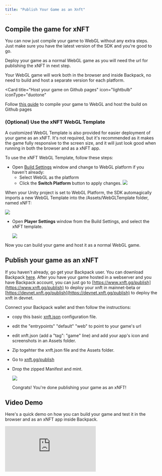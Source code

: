 ```yaml
---
title: "Publish Your Game as an Xnft"
---
```


## Compile the game for xNFT

You can now just compile your game to WebGL without any extra steps. Just make sure you have the latest version of the SDK and you're good to go.

Deploy your game as a normal WebGL game as you will need the url for publishing the xNFT in next step.

<Card title="One build to rule them all" icon="lightbulb" iconType="duotone">
  Your WebGL game will work both in the browser and inside Backpack, no need to
  build and host a separate version for each platform.
</Card>

<Card
  title="Host your game on Github pages"
  icon="lightbulb"
  iconType="duotone"
>
  Follow [this guide](/Build/SolanaUnitySDK/guides/host-your-game) to compile your game to WebGL and
  host the build on Github pages
</Card>

### (Optional) Use the xNFT WebGL Template

A customized WebGL Template is also provided for easier deployment of your game as an xNFT. It's not required, but it's recommended as it makes the game fully responsive to the screen size, and it will just look good when running in both the browser and as a xNFT app.

To use the xNFT WebGL Template, follow these steps:

- Open [Build Settings](https://docs.unity3d.com/Manual/BuildSettings.html) window and change to WebGL platform if you haven't already:
  - Select WebGL as the platform
  - Click the **Switch Platform** button to apply changes.
    ![](/images/switch_platform.png)

When your Unity project is set to WebGL Platform, the SDK automagically imports a new WebGL Template into the /Assets/WebGLTemplate folder, named xNFT:

![](/images/xnft_webgl_template_imported.png)

- Open **Player Settings** window from the Build Settings, and select the xNFT template.

  ![](/images/select_xnft_template.png)

Now you can build your game and host it as a normal WebGL game.

## Publish your game as an xNFT

If you haven't already, go get your Backpack user. You can download Backpack [here](https://www.backpack.app/downloads).
After you have your game hosted in a webserver and you have Backpack account, you can just go to [https://www.xnft.gg/publish](https://www.xnft.gg/publish) to deploy your xnft in mainnet-beta or [https://devnet.xnft.gg/publish](https://devnet.xnft.gg/publish) to deploy the xnft in devnet.

Connect your Backpack wallet and then follow the instructions:

- copy this basic [xnft.json](https://github.com/coral-xyz/xnft-quickstart/blob/master/xnft.json) configuration file.
- edit the "entrypoints" "default" "web" to point to your game's url
- edit xnft.json (add a "tag": "game" line) and add your app's icon and screenshots in an Assets folder.
- Zip togehter the xnft.json file and the Assets folder.
- Go to [xnft.gg/publish](https://www.xnft.gg/publish)
- Drop the zipped Manifest and mint.

  ![](/images/drop_manifest.png)

  Congrats! You're done publishing your game as an xNFT!

## Video Demo

Here's a quick demo on how you can build your game and test it in the browser and as an xNFT app inside Backpack.

<div style={{ position: "relative", paddingBottom: "62.5%", height: 0 }}>
  <iframe
    src="https://www.youtube.com/embed/J4W3vzal5_I"
    frameBorder={0}
    webkitallowfullscreen
    mozallowfullscreen
    allowFullScreen
    style={{
      position: "absolute",
      top: 0,
      left: 0,
      width: "100%",
      height: "100%",
    }}
  />
</div>
